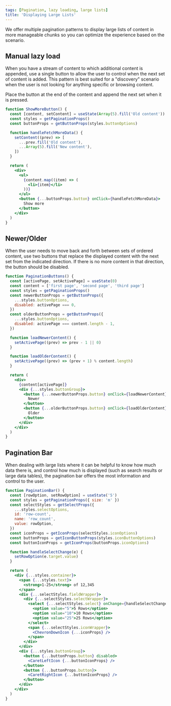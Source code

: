 ```yaml
---
tags: [Pagination, lazy loading, large lists]
title: 'Displaying Large Lists'
---
```


We offer multiple pagination patterns to display large lists of content in more manageable chunks so you can optimize the experience based on the scenario.

## Manual lazy load

When you have a stream of content to which additional content is appended, use a single button to allow the user to control when the next set of content is added. This pattern is best suited for a "discovery" scenario when the user is not looking for anything specific or browsing content.

Place the button at the end of the content and append the next set when it is pressed.

```jsx live
function ShowMoreButton() {
  const [content, setContent] = useState(Array(5).fill('Old content'))
  const styles = getPaginationProps()
  const buttonProps = getButtonProps(styles.buttonOptions)

  function handleFetchMoreData() {
    setContent((prev) => [
      ...prev.fill('Old content'),
      ...Array(5).fill('New content'),
    ])
  }

  return (
    <div>
      <ul>
        {content.map((item) => (
          <li>{item}</li>
        ))}
      </ul>
      <button {...buttonProps.button} onClick={handleFetchMoreData}>
        Show more
      </button>
    </div>
  )
}
```

## Newer/Older

When the user needs to move back and forth between sets of ordered content, use two buttons that replace the displayed content with the next set from the indicated direction. If there is no more content in that direction, the button should be disabled.

```jsx live
function PaginationButtons() {
  const [activePage, setActivePage] = useState(0)
  const content = ['first page', 'second page', 'third page']
  const styles = getPaginationProps()
  const newerButtonProps = getButtonProps({
    ...styles.buttonOptions,
    disabled: activePage === 0,
  })
  const olderButtonProps = getButtonProps({
    ...styles.buttonOptions,
    disabled: activePage === content.length - 1,
  })

  function loadNewerContent() {
    setActivePage((prev) => prev - 1 || 0)
  }

  function loadOlderContent() {
    setActivePage((prev) => (prev + 1) % content.length)
  }

  return (
    <div>
      {content[activePage]}
      <div {...styles.buttonGroup}>
        <button {...newerButtonProps.button} onClick={loadNewerContent}>
          Newer
        </button>
        <button {...olderButtonProps.button} onClick={loadOlderContent}>
          Older
        </button>
      </div>
    </div>
  )
}
```

## Pagination Bar

When dealing with large lists where it can be helpful to know how much data there is, and control how much is displayed (such as search results or large data tables), the pagination bar offers the most information and control to the user.

```jsx live
function PaginationBar() {
  const [rowOption, setRowOption] = useState('5')
  const styles = getPaginationProps({ size: 'm' })
  const selectStyles = getSelectProps({
    ...styles.selectOptions,
    id: 'row-count',
    name: 'row_count',
    value: rowOption,
  })
  const iconProps = getIconProps(selectStyles.iconOptions)
  const buttonProps = getIconButtonProps(styles.iconButtonOptions)
  const buttonIconProps = getIconProps(buttonProps.iconOptions)

  function handleSelectChange(e) {
    setRowOption(e.target.value)
  }

  return (
    <div {...styles.container}>
      <span {...styles.text}>
        <strong>1-25</strong> of 12,345
      </span>
      <div {...selectStyles.fieldWrapper}>
        <div {...selectStyles.selectWrapper}>
          <select {...selectStyles.select} onChange={handleSelectChange}>
            <option value="5">5 Rows</option>
            <option value="10">10 Rows</option>
            <option value="25">25 Rows</option>
          </select>
          <span {...selectStyles.iconWrapper}>
            <ChevronDownIcon {...iconProps} />
          </span>
        </div>
      </div>
      <div {...styles.buttonGroup}>
        <button {...buttonProps.button} disabled>
          <CaretLeftIcon {...buttonIconProps} />
        </button>
        <button {...buttonProps.button}>
          <CaretRightIcon {...buttonIconProps} />
        </button>
      </div>
    </div>
  )
}
```
